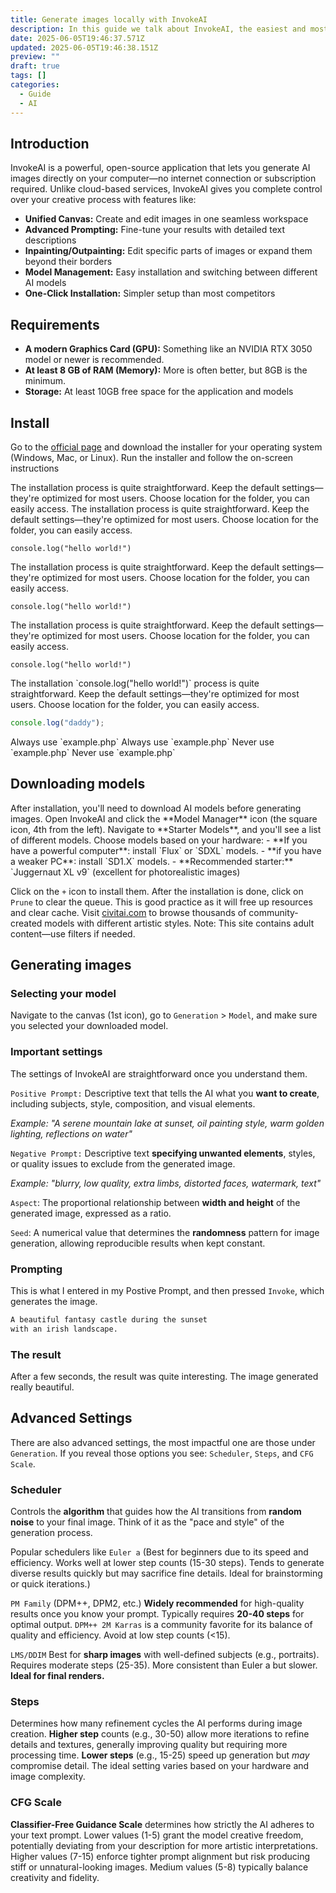 ```yaml
---
title: Generate images locally with InvokeAI
description: In this guide we talk about InvokeAI, the easiest and most powerful way to generate AI images.
date: 2025-06-05T19:46:37.571Z
updated: 2025-06-05T19:46:38.151Z
preview: ""
draft: true
tags: []
categories:
  - Guide
  - AI
---
```


<CustomImage src="screenshot-invokeai.png" />

## Introduction
InvokeAI is a powerful, open-source application that lets you generate AI images directly on your computer—no internet connection or subscription required. Unlike cloud-based services, InvokeAI gives you complete control over your creative process with features like:
- **Unified Canvas:** Create and edit images in one seamless workspace
- **Advanced Prompting:** Fine-tune your results with detailed text descriptions
- **Inpainting/Outpainting:** Edit specific parts of images or expand them beyond their borders
- **Model Management:** Easy installation and switching between different AI models
- **One-Click Installation:** Simpler setup than most competitors

## Requirements
- **A modern Graphics Card (GPU):** Something like an NVIDIA RTX 3050 model or newer is recommended.
- **At least 8 GB of RAM (Memory):** More is often better, but 8GB is the minimum.
- **Storage:** At least 10GB free space for the application and models

## Install
Go to the [official page](https://www.invoke.com/downloads) and download the installer for your operating system (Windows, Mac, or Linux). Run the installer and follow the on-screen instructions

<Callout type="info">
The installation process is quite straightforward. Keep the default settings—they're optimized for most users. Choose location for the folder, you can easily access.
</Callout>

<Callout type="info">
The installation process is quite straightforward. Keep the default settings—they're optimized for most users. Choose location for the folder, you can easily access.

`console.log("hello world!")`
</Callout>

<Callout type="warning">
The installation process is quite straightforward. Keep the default settings—they're optimized for most users. Choose location for the folder, you can easily access.

`console.log("hello world!")`
</Callout>

<Callout type="danger">
The installation process is quite straightforward. Keep the default settings—they're optimized for most users. Choose location for the folder, you can easily access.

`console.log("hello world!")`
</Callout>


<Callout type="success">
The installation `console.log("hello world!")` process is quite straightforward. Keep the default settings—they're optimized for most users. Choose location for the folder, you can easily access.

```js
console.log("daddy");
```
</Callout>

<Dos dos>
Always use `example.php`
</Dos>
<Dos dos>
Always use `example.php`
</Dos>
<Dos donts>
Never use `example.php`
</Dos>
<Dos donts>
Never use `example.php`
</Dos>



## Downloading models
<Steps>
  <Step title="Navigate to Model Manager">
  After installation, you'll need to download AI models before generating images. Open InvokeAI and click the **Model Manager** icon (the square icon, 4th from the left).
  </Step>
  <Step title="Installing a Starter Model">
  Navigate to **Starter Models**, and you'll see a list of different models. Choose models based on your hardware:
-  **If you have a powerful computer**: install `Flux` or `SDXL` models.
-  **if you have a weaker PC**: install `SD1.X`  models.
-  **Recommended starter:** `Juggernaut XL v9` (excellent for photorealistic images)

Click on the `+` icon to install them.
  </Step>
  <Step title="Prune clean-up">
  After the installation is done, click on `Prune` to clear the queue. This is good practice as it will free up resources and clear cache.
  </Step>
</Steps>
<Callout>
Visit [civitai.com](https://civitai.com) to browse thousands of community-created models with different artistic styles.
</Callout>
<Callout type="warning">
Note: This site contains adult content—use filters if needed.
</Callout>

## Generating images

### Selecting your model
Navigate to the canvas (1st icon), go to `Generation` > `Model`, and make sure you selected your downloaded model.
<CustomImage src="generation-model.png" />

### Important settings 

The settings of InvokeAI are straightforward once you understand them.

`Positive Prompt:` Descriptive text that tells the AI what you **want to create**, including subjects, style, composition, and visual elements.

*Example: "A serene mountain lake at sunset, oil painting style, warm golden lighting, reflections on water"*

`Negative Prompt:` Descriptive text **specifying unwanted elements**, styles, or quality issues to exclude from the generated image.

*Example: "blurry, low quality, extra limbs, distorted faces, watermark, text"*


`Aspect`: The proportional relationship between **width and height** of the generated image, expressed as a ratio.


`Seed`: A numerical value that determines the **randomness** pattern for image generation, allowing reproducible results when kept constant.

### Prompting

This is what I entered in my Postive Prompt, and then pressed `Invoke`, which generates the image.

```md
A beautiful fantasy castle during the sunset
with an irish landscape.
```
### The result
After a few seconds, the result was quite interesting. The image generated really beautiful.

<CustomImage src="2025-06-06-01-24-36.png"  />

## Advanced Settings
There are also advanced settings, the most impactful one are those under `Generation`. If you reveal those options you see: `Scheduler`, `Steps`, and `CFG Scale`.

### Scheduler
Controls the **algorithm** that guides how the AI transitions from **random noise** to your final image. Think of it as the "pace and style" of the generation process.

Popular schedulers like `Euler a` (Best for beginners due to its speed and efficiency. Works well at lower step counts (15-30 steps). Tends to generate diverse results quickly but may sacrifice fine details. Ideal for brainstorming or quick iterations.)

`PM Family` (DPM++, DPM2, etc.) **Widely recommended** for high-quality results once you know your prompt. Typically requires **20-40 steps** for optimal output. `DPM++ 2M Karras` is a community favorite for its balance of quality and efficiency. Avoid at low step counts (\<15).

`LMS/DDIM` Best for **sharp images** with well-defined subjects (e.g., portraits). Requires moderate steps (25-35). More consistent than Euler a but slower. **Ideal for final renders.**

### Steps
Determines how many refinement cycles the AI performs during image creation. **Higher step** counts (e.g., 30-50) allow more iterations to refine details and textures, generally improving quality but requiring more processing time. **Lower steps** (e.g., 15-25) speed up generation but *may* compromise detail. The ideal setting varies based on your hardware and image complexity.

### CFG Scale
**Classifier-Free Guidance Scale** determines how strictly the AI adheres to your text prompt. Lower values (1-5) grant the model creative freedom, potentially deviating from your description for more artistic interpretations. Higher values (7-15) enforce tighter prompt alignment but risk producing stiff or unnatural-looking images. Medium values (5-8) typically balance creativity and fidelity.